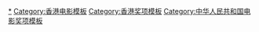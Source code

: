 [[Category:香港电影奖项|*]]
[[Category:香港电影模板|Category:香港电影模板]]
[[Category:香港奖项模板|Category:香港奖项模板]]
[[Category:中华人民共和国电影奖项模板|Category:中华人民共和国电影奖项模板]]